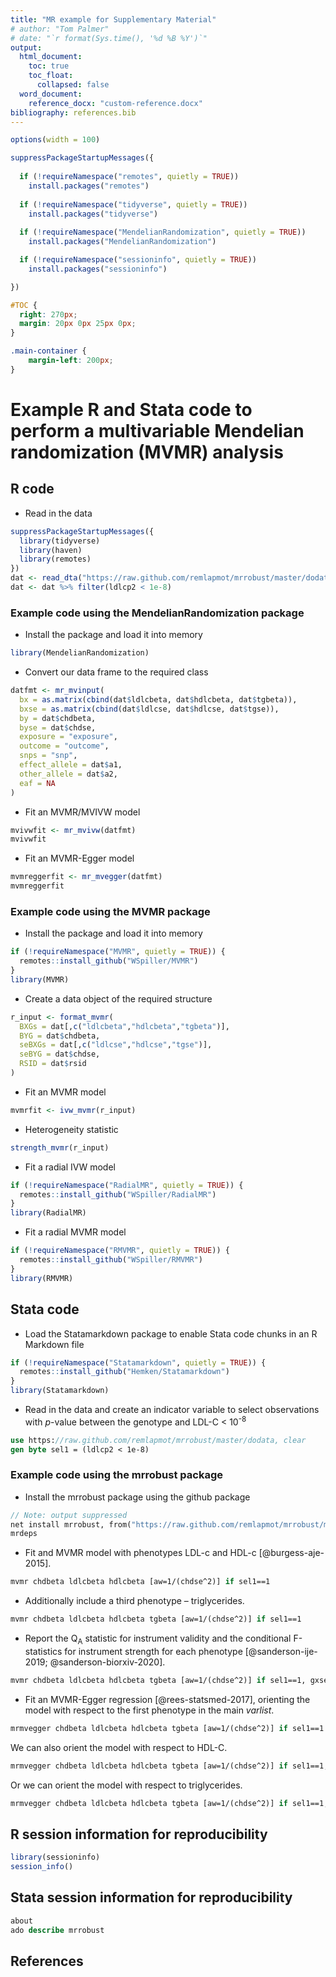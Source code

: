 ```yaml
---
title: "MR example for Supplementary Material"
# author: "Tom Palmer"
# date: "`r format(Sys.time(), '%d %B %Y')`"
output:
  html_document:
    toc: true
    toc_float:
      collapsed: false
  word_document:
    reference_docx: "custom-reference.docx"
bibliography: references.bib 
---
```


```r
options(width = 100)

suppressPackageStartupMessages({
  
  if (!requireNamespace("remotes", quietly = TRUE))
    install.packages("remotes")
  
  if (!requireNamespace("tidyverse", quietly = TRUE))
    install.packages("tidyverse")
  
  if (!requireNamespace("MendelianRandomization", quietly = TRUE))
    install.packages("MendelianRandomization")

  if (!requireNamespace("sessioninfo", quietly = TRUE)) 
    install.packages("sessioninfo")

})
```

<!-- Move TOC to RHS -->
```css
#TOC {
  right: 270px;
  margin: 20px 0px 25px 0px;
}

.main-container {
    margin-left: 200px;
}
```

# Example R and Stata code to perform a multivariable Mendelian randomization (MVMR) analysis

## R code

* Read in the data

```r
suppressPackageStartupMessages({
  library(tidyverse)
  library(haven)
  library(remotes)
})
dat <- read_dta("https://raw.github.com/remlapmot/mrrobust/master/dodata.dta")
dat <- dat %>% filter(ldlcp2 < 1e-8)
```

### Example code using the MendelianRandomization package

* Install the package and load it into memory

```r
library(MendelianRandomization)
```

* Convert our data frame to the required class

```r
datfmt <- mr_mvinput(
  bx = as.matrix(cbind(dat$ldlcbeta, dat$hdlcbeta, dat$tgbeta)),
  bxse = as.matrix(cbind(dat$ldlcse, dat$hdlcse, dat$tgse)),
  by = dat$chdbeta,
  byse = dat$chdse,
  exposure = "exposure",
  outcome = "outcome",
  snps = "snp",
  effect_allele = dat$a1,
  other_allele = dat$a2,
  eaf = NA
)
```

* Fit an MVMR/MVIVW model

```r
mvivwfit <- mr_mvivw(datfmt)
mvivwfit
```

* Fit an MVMR-Egger model

```r
mvmreggerfit <- mr_mvegger(datfmt)
mvmreggerfit
```

### Example code using the MVMR package

* Install the package and load it into memory

```r
if (!requireNamespace("MVMR", quietly = TRUE)) {
  remotes::install_github("WSpiller/MVMR")
}
library(MVMR)
```

* Create a data object of the required structure

```r
r_input <- format_mvmr(
  BXGs = dat[,c("ldlcbeta","hdlcbeta","tgbeta")],
  BYG = dat$chdbeta,
  seBXGs = dat[,c("ldlcse","hdlcse","tgse")],
  seBYG = dat$chdse,
  RSID = dat$rsid
)
```

* Fit an MVMR model

```r
mvmrfit <- ivw_mvmr(r_input)
```

* Heterogeneity statistic

```r
strength_mvmr(r_input)
```

* Fit a radial IVW model

```r
if (!requireNamespace("RadialMR", quietly = TRUE)) {
  remotes::install_github("WSpiller/RadialMR")
}
library(RadialMR)
```

* Fit a radial MVMR model

```r
if (!requireNamespace("RMVMR", quietly = TRUE)) {
  remotes::install_github("WSpiller/RMVMR")
}
library(RMVMR)
```

## Stata code

* Load the Statamarkdown package to enable Stata code chunks in an R Markdown file

```r
if (!requireNamespace("Statamarkdown", quietly = TRUE)) {
  remotes::install_github("Hemken/Statamarkdown")
}
library(Statamarkdown)
```

* Read in the data and create an indicator variable to select observations with *p*-value between the genotype and LDL-C < 10<sup>-8</sup>

```stata
use https://raw.github.com/remlapmot/mrrobust/master/dodata, clear
gen byte sel1 = (ldlcp2 < 1e-8)
```

### Example code using the mrrobust package

* Install the mrrobust package using the github package

```stata
// Note: output suppressed
net install mrrobust, from("https://raw.github.com/remlapmot/mrrobust/master/")
mrdeps
```

* Fit and MVMR model with phenotypes LDL-c and HDL-c [@burgess-aje-2015].
```stata
mvmr chdbeta ldlcbeta hdlcbeta [aw=1/(chdse^2)] if sel1==1
```

* Additionally include a third phenotype -- triglycerides.
```stata
mvmr chdbeta ldlcbeta hdlcbeta tgbeta [aw=1/(chdse^2)] if sel1==1
```

* Report the Q<sub>A</sub> statistic for instrument validity and the conditional 
F-statistics for instrument strength for each phenotype [@sanderson-ije-2019; 
@sanderson-biorxiv-2020].
```stata
mvmr chdbeta ldlcbeta hdlcbeta tgbeta [aw=1/(chdse^2)] if sel1==1, gxse(ldlcse hdlcse tgse)
```

* Fit an MVMR-Egger regression [@rees-statsmed-2017], orienting the model with 
respect to the first phenotype in the main *varlist*.
```stata
mrmvegger chdbeta ldlcbeta hdlcbeta tgbeta [aw=1/(chdse^2)] if sel1==1
```

We can also orient the model with respect to HDL-C.
```stata
mrmvegger chdbeta ldlcbeta hdlcbeta tgbeta [aw=1/(chdse^2)] if sel1==1, orient(2)
```

Or we can orient the model with respect to triglycerides.
```stata
mrmvegger chdbeta ldlcbeta hdlcbeta tgbeta [aw=1/(chdse^2)] if sel1==1,	orient(3)
```

## R session information for reproducibility

```r
library(sessioninfo)
session_info()
```

## Stata session information for reproducibility

```stata
about
ado describe mrrobust
```

## References
